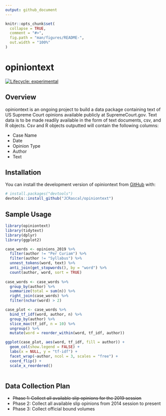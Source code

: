 ```yaml
---
output: github_document
---
```


<!-- README.md is generated from README.Rmd. Please edit that file -->

```r
knitr::opts_chunk$set(
  collapse = TRUE,
  comment = "#>",
  fig.path = "man/figures/README-",
  out.width = "100%"
)
```

# opiniontext

<!-- badges: start -->
[![Lifecycle: experimental](https://img.shields.io/badge/lifecycle-experimental-orange.svg)](https://www.tidyverse.org/lifecycle/#experimental)
<!-- badges: end -->

## Overview
opiniontext is an ongoing project to build a data package containing text of
US Supreme Court opinions available publicly at SupremeCourt.gov. Text data is
to be made readily available in the form of text documents, csv, and R objects.
Csv and R objects outputted will contain the following columns:

* Case Name
* Date
* Opinion Type
* Author
* Text

## Installation

You can install the development version of opiniontext from [GitHub](https://github.com/) with:

```r
# install.packages("devtools")
devtools::install_github("JCRascal/opiniontext")
```

## Sample Usage

```r
library(opiniontext)
library(tidytext)
library(dplyr)
library(ggplot2)

case_words <- opinions_2019 %>%
  filter(author != "Per Curiam") %>%
  filter(author != "Syllabus") %>%
  unnest_tokens(word, text) %>%
  anti_join(get_stopwords(), by = "word") %>%
  count(author, word, sort = TRUE)
  
case_words <- case_words %>%
  group_by(author) %>%
  summarize(total = sum(n)) %>%
  right_join(case_words) %>%
  filter(nchar(word) > 2)

case_plot <- case_words %>%
  bind_tf_idf(word, author, n) %>%
  group_by(author) %>%
  slice_max(tf_idf, n = 10) %>%
  ungroup() %>%
  mutate(word = reorder_within(word, tf_idf, author))

ggplot(case_plot, aes(word, tf_idf, fill = author)) +
  geom_col(show.legend = FALSE) +
  labs(x = NULL, y = "tf-idf") +
  facet_wrap(~author, ncol = 3, scales = "free") +
  coord_flip() +
  scale_x_reordered()
  
```

## Data Collection Plan

* ~~Phase 1: Collect all available slip opinions for the 2019 session~~
* Phase 2: Collect all available slip opinions from 2014 session to present
* Phase 3: Collect official bound volumes


